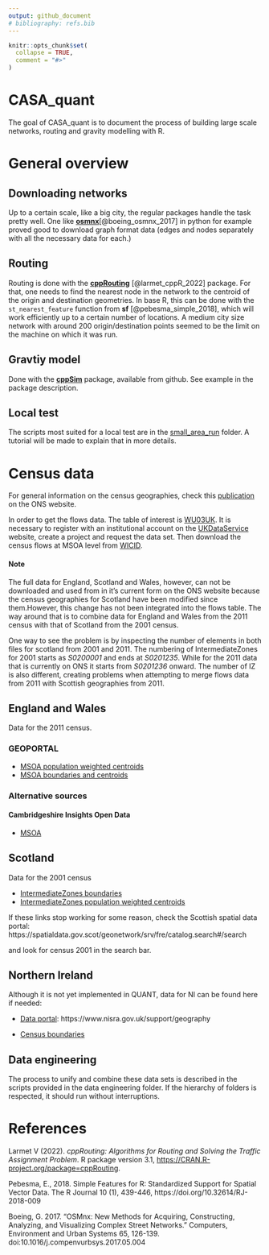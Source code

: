 ```yaml
---
output: github_document
# bibliography: refs.bib
---
```


<!-- README.md is generated from README.Rmd. Please edit that file -->

```r
knitr::opts_chunk$set(
  collapse = TRUE,
  comment = "#>"
)
```

# CASA_quant

<!-- badges: start -->
<!-- badges: end -->

The goal of CASA_quant is to document the process of building large scale networks, routing and gravity modelling with R.

# General overview

## Downloading networks

Up to a certain scale, like a big city, the regular packages handle the task pretty well. One like [__osmnx__](https://github.com/gboeing/osmnx)[@boeing_osmnx_2017] in python for example proved good to download graph format data (edges and nodes separately with all the necessary data for each.)


## Routing

Routing is done with the [__cppRouting__](https://github.com/vlarmet/cppRouting) [@larmet_cppR_2022] package. For that, one needs to find the nearest node in the network to the centroid of the origin and destination geometries. In base R, this can be done with the `st_nearest_feature` function from __sf__ [@pebesma_simple_2018], which will work efficiently up to a certain number of locations. A medium city size network with around 200 origin/destination points seemed to be the limit on the machine on which it was run. 


## Gravtiy model

Done with the [__cppSim__](https://github.com/ischlo/cppSim) package, available from github. 
See example in the package description. 

## Local test

The scripts most suited for a local test are in the [small_area_run](https://github.com/ischlo/QUANT_at/tree/main/small_area_run) folder. A tutorial will be made to explain that in more details. 


# Census data
For general information on the census geographies, check this [publication](https://www.ons.gov.uk/methodology/geography/ukgeographies/censusgeographies/2011censusgeographies) on the ONS website.

In order to get the flows data. The table of interest is [WU03UK](https://statistics.ukdataservice.ac.uk/dataset/wu03uk-2011-sms-merged-lala-location-usual-residence-and-place-work-method-travel-work). 
It is necessary to register with an institutional account on the [UKDataService](https://ukdataservice.ac.uk) website, create a project and request the data set. Then download the census flows at MSOA level from [WICID](https://wicid.ukdataservice.ac.uk). 


#### Note

The full data for England, Scotland and Wales, however, can not be downloaded and used from in it's current form on the ONS website because the census geographies for Scotland have been modified since them.However, this change has not been integrated into the flows table. The way around that is to combine data for England and Wales from the 2011 census with that of Scotland from the 2001 census. 

One way to see the problem is by inspecting the number of elements in both files for scotland from 2001 and 2011. The numbering of IntermediateZones for 2001 starts as *S0200001* and ends at *S0201235*. While for the 2011 data that is currently on ONS it starts from *S0201236* onward. The number of IZ is also different, creating problems when attempting to merge flows data from 2011 with Scottish geographies from 2011. 

## England and Wales
Data for the 2011 census. 

### GEOPORTAL

* [MSOA population weighted centroids](https://geoportal.statistics.gov.uk/datasets/ons::msoa-dec-2011-population-weighted-centroids-in-england-and-wales/about)
* [MSOA boundaries and centroids](https://www.data.gov.uk/dataset/2cf1f346-2f74-4c06-bd4b-30d7e4df5ae7/middle-layer-super-output-area-msoa-boundaries)

### Alternative sources

#### Cambridgeshire Insights Open Data

* [MSOA](https://data.cambridgeshireinsight.org.uk/dataset/output-areas)


## Scotland
Data for the 2001 census

* [IntermediateZones boundaries](https://spatialdata.gov.scot/geonetwork/srv/fre/catalog.search#/metadata/42dc0524-a8fb-4fdb-b838-2f63f96e5a2b)
* [IntermediateZones population weighted centroids](https://spatialdata.gov.scot/geonetwork/srv/fre/catalog.search#/metadata/0b5ec34c-f73d-44ad-b121-d9c63daae81b)

If these links stop working for some reason, check the Scottish spatial data portal: 
https://spatialdata.gov.scot/geonetwork/srv/fre/catalog.search#/search 

and look for census 2001 in the search bar. 

## Northern Ireland

Although it is not yet implemented in QUANT, data for NI can be found here if needed: 

* [Data portal](https://www.nisra.gov.uk/support/geography): https://www.nisra.gov.uk/support/geography

* [Census boundaries](https://www.nisra.gov.uk/support/output-geography-census-2011/super-output-areas)

## Data engineering 

The process to unify and combine these data sets is described in the scripts provided in the data engineering folder. 
If the hierarchy of folders is respected, it should run without interruptions. 

# References

Larmet V (2022). _cppRouting: Algorithms for Routing and Solving the Traffic Assignment
  Problem_. R package version 3.1, <https://CRAN.R-project.org/package=cppRouting>.
  
  
Pebesma, E., 2018. Simple Features for R: Standardized Support for Spatial Vector Data. The R
  Journal 10 (1), 439-446, https://doi.org/10.32614/RJ-2018-009
  
Boeing, G. 2017. "OSMnx: New Methods for Acquiring, Constructing, Analyzing, and Visualizing Complex Street Networks." Computers, Environment and Urban Systems 65, 126-139. doi:10.1016/j.compenvurbsys.2017.05.004
